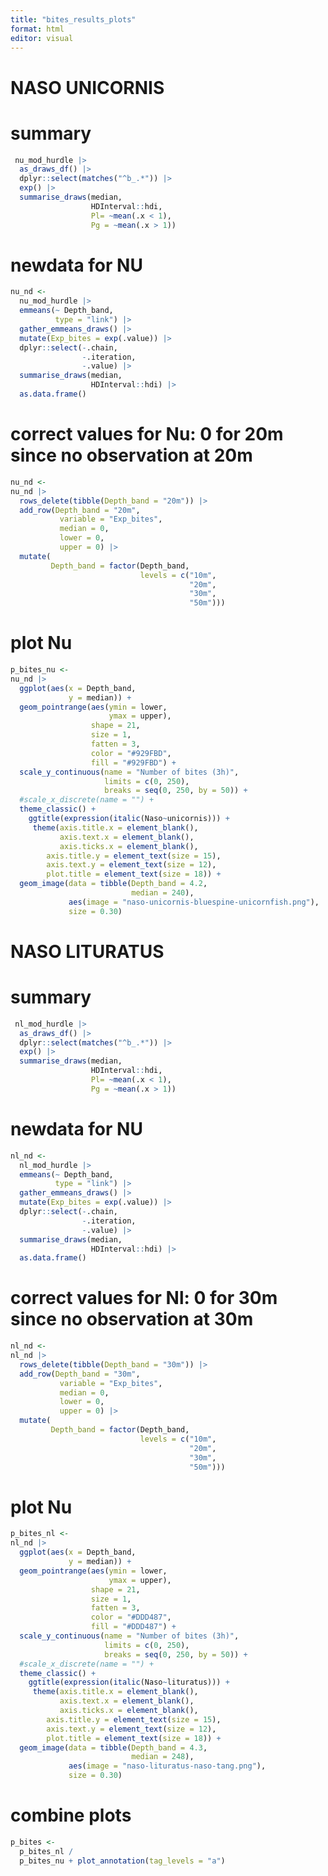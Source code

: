 ---
title: "bites_results_plots"
format: html
editor: visual
---

# NASO UNICORNIS

# summary

```{r}
 nu_mod_hurdle |>  
  as_draws_df() |> 
  dplyr::select(matches("^b_.*")) |>
  exp() |> 
  summarise_draws(median,
                  HDInterval::hdi,
                  Pl= ~mean(.x < 1),
                  Pg = ~mean(.x > 1))
```

# newdata for NU

```{r}
nu_nd <- 
  nu_mod_hurdle |> 
  emmeans(~ Depth_band,
          type = "link") |> 
  gather_emmeans_draws() |> 
  mutate(Exp_bites = exp(.value)) |> 
  dplyr::select(-.chain,
                -.iteration,
                -.value) |> 
  summarise_draws(median, 
                  HDInterval::hdi) |> 
  as.data.frame()
```


# correct values for Nu: 0 for 20m since no observation at 20m

```{r}
nu_nd <- 
nu_nd |> 
  rows_delete(tibble(Depth_band = "20m")) |> 
  add_row(Depth_band = "20m",
           variable = "Exp_bites", 
           median = 0,
           lower = 0,
           upper = 0) |> 
  mutate(
         Depth_band = factor(Depth_band,
                             levels = c("10m",
                                        "20m",
                                        "30m",
                                        "50m")))
```


# plot Nu

```{r}
p_bites_nu <-
nu_nd |> 
  ggplot(aes(x = Depth_band,
             y = median)) +
  geom_pointrange(aes(ymin = lower,
                      ymax = upper),
                  shape = 21,
                  size = 1,
                  fatten = 3,
                  color = "#929FBD",
                  fill = "#929FBD") +
  scale_y_continuous(name = "Number of bites (3h)",
                     limits = c(0, 250),
                     breaks = seq(0, 250, by = 50)) +
  #scale_x_discrete(name = "") +
  theme_classic() +
    ggtitle(expression(italic(Naso~unicornis))) +
     theme(axis.title.x = element_blank(),
           axis.text.x = element_blank(),
           axis.ticks.x = element_blank(),
        axis.title.y = element_text(size = 15),
        axis.text.y = element_text(size = 12),
        plot.title = element_text(size = 18)) +
  geom_image(data = tibble(Depth_band = 4.2,
                           median = 240),
             aes(image = "naso-unicornis-bluespine-unicornfish.png"),
             size = 0.30)
```

# NASO LITURATUS

# summary

```{r}
 nl_mod_hurdle |>  
  as_draws_df() |> 
  dplyr::select(matches("^b_.*")) |>
  exp() |> 
  summarise_draws(median,
                  HDInterval::hdi,
                  Pl= ~mean(.x < 1),
                  Pg = ~mean(.x > 1))
```

# newdata for NU

```{r}
nl_nd <- 
  nl_mod_hurdle |> 
  emmeans(~ Depth_band,
          type = "link") |> 
  gather_emmeans_draws() |> 
  mutate(Exp_bites = exp(.value)) |> 
  dplyr::select(-.chain,
                -.iteration,
                -.value) |> 
  summarise_draws(median, 
                  HDInterval::hdi) |> 
  as.data.frame()
```

# correct values for Nl: 0 for 30m since no observation at 30m

```{r}
nl_nd <- 
nl_nd |> 
  rows_delete(tibble(Depth_band = "30m")) |> 
  add_row(Depth_band = "30m",
           variable = "Exp_bites", 
           median = 0,
           lower = 0,
           upper = 0) |> 
  mutate(
         Depth_band = factor(Depth_band,
                             levels = c("10m",
                                        "20m",
                                        "30m",
                                        "50m")))
```

# plot Nu

```{r}
p_bites_nl <-
nl_nd |> 
  ggplot(aes(x = Depth_band,
             y = median)) +
  geom_pointrange(aes(ymin = lower,
                      ymax = upper),
                  shape = 21,
                  size = 1,
                  fatten = 3,
                  color = "#DDD487",
                  fill = "#DDD487") +
  scale_y_continuous(name = "Number of bites (3h)",
                     limits = c(0, 250),
                     breaks = seq(0, 250, by = 50)) +
  #scale_x_discrete(name = "") +
  theme_classic() +
    ggtitle(expression(italic(Naso~lituratus))) +
     theme(axis.title.x = element_blank(),
           axis.text.x = element_blank(),
           axis.ticks.x = element_blank(),
        axis.title.y = element_text(size = 15),
        axis.text.y = element_text(size = 12),
        plot.title = element_text(size = 18)) +
  geom_image(data = tibble(Depth_band = 4.3,
                           median = 248),
             aes(image = "naso-lituratus-naso-tang.png"),
             size = 0.30)
```

# combine plots

```{r}
p_bites <- 
  p_bites_nl /
  p_bites_nu + plot_annotation(tag_levels = "a")
```